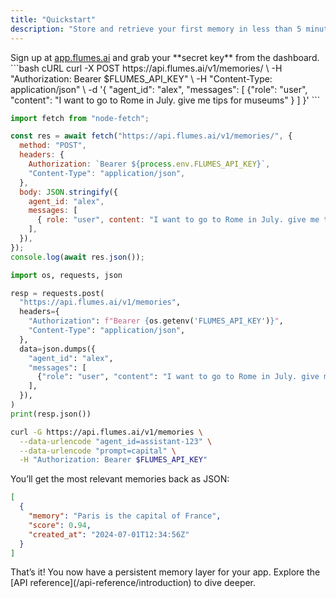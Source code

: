 ```yaml
---
title: "Quickstart"
description: "Store and retrieve your first memory in less than 5 minutes."
---
```


<Steps>
<Step title="Get an API key">
Sign up at <a href="https://app.flumes.ai" target="_blank">app.flumes.ai</a> and grab your **secret key** from the dashboard.
</Step>

<Step title="Save a memory">
<CodeGroup>
```bash cURL
curl -X POST https://api.flumes.ai/v1/memories/ \
  -H "Authorization: Bearer $FLUMES_API_KEY" \
  -H "Content-Type: application/json" \
  -d '{
    "agent_id": "alex",
    "messages": [
      {"role": "user", "content": "I want to go to Rome in July. give me tips for museums" }
    ]
  }'
```

```javascript Node.js
import fetch from "node-fetch";

const res = await fetch("https://api.flumes.ai/v1/memories/", {
  method: "POST",
  headers: {
    Authorization: `Bearer ${process.env.FLUMES_API_KEY}`,
    "Content-Type": "application/json",
  },
  body: JSON.stringify({
    agent_id: "alex",
    messages: [
      { role: "user", content: "I want to go to Rome in July. give me tips for museums" },
    ],
  }),
});
console.log(await res.json());
```

```python Python
import os, requests, json

resp = requests.post(
  "https://api.flumes.ai/v1/memories",
  headers={
    "Authorization": f"Bearer {os.getenv('FLUMES_API_KEY')}",
    "Content-Type": "application/json",
  },
  data=json.dumps({
    "agent_id": "alex",
    "messages": [
      {"role": "user", "content": "I want to go to Rome in July. give me tips for museums"}
    ],
  }),
)
print(resp.json())
```
</CodeGroup>
</Step>

<Step title="Retrieve it later">

```bash
curl -G https://api.flumes.ai/v1/memories \
  --data-urlencode "agent_id=assistant-123" \
  --data-urlencode "prompt=capital" \
  -H "Authorization: Bearer $FLUMES_API_KEY"
```

You’ll get the most relevant memories back as JSON:

```json
[
  {
    "memory": "Paris is the capital of France",
    "score": 0.94,
    "created_at": "2024-07-01T12:34:56Z"
  }
]
```
</Step>
</Steps>

<Check>
That’s it! You now have a persistent memory layer for your app. Explore the [API reference](/api-reference/introduction) to dive deeper.
</Check>
